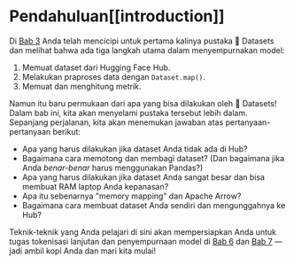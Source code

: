 # Pendahuluan[[introduction]]

<CourseFloatingBanner
    chapter={5}
    classNames="absolute z-10 right-0 top-0"
/>

Di [Bab 3](/course/chapter3) Anda telah mencicipi untuk pertama kalinya pustaka 🤗 Datasets dan melihat bahwa ada tiga langkah utama dalam menyempurnakan model:

1. Memuat dataset dari Hugging Face Hub.
2. Melakukan praproses data dengan `Dataset.map()`.
3. Memuat dan menghitung metrik.

Namun itu baru permukaan dari apa yang bisa dilakukan oleh 🤗 Datasets! Dalam bab ini, kita akan menyelami pustaka tersebut lebih dalam. Sepanjang perjalanan, kita akan menemukan jawaban atas pertanyaan-pertanyaan berikut:

* Apa yang harus dilakukan jika dataset Anda tidak ada di Hub?
* Bagaimana cara memotong dan membagi dataset? (Dan bagaimana jika Anda _benar-benar_ harus menggunakan Pandas?)
* Apa yang harus dilakukan jika dataset Anda sangat besar dan bisa membuat RAM laptop Anda kepanasan?
* Apa itu sebenarnya "memory mapping" dan Apache Arrow?
* Bagaimana cara membuat dataset Anda sendiri dan mengunggahnya ke Hub?

Teknik-teknik yang Anda pelajari di sini akan mempersiapkan Anda untuk tugas tokenisasi lanjutan dan penyempurnaan model di [Bab 6](/course/chapter6) dan [Bab 7](/course/chapter7) — jadi ambil kopi Anda dan mari kita mulai!
